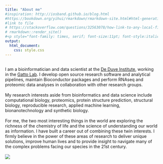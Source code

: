 ```yaml
---
title: "About me"
#inspiration: http://iosband.github.io/blog.html
#https://bookdown.org/yihui/rmarkdown/rmarkdown-site.html#html-generation
#link to file
# https://stackoverflow.com/questions/32563078/how-link-to-any-local-file-with-markdown-syntax
# rmarkdown::render_site()
#<p style="font-family: times, serif; font-size:11pt; font-style:italic">
output:
  html_document:
    css: style.css
---
```

<br/>
I am a bioinformatician and data scientist at the [De Duve Institute](http://www.deduveinstitute.be/),
working in the [Gatto Lab](http://www.deduveinstitute.be/computational-biology).
I develop open source research software and analytical pipelines, maintain
Bioconductor packages and perform RNAseq and proteomic data analyses in 
collaboration with other research groups.
<br/>
<br/>
My research interests aside from bioinformatics and data science include
computational biology, proteomics, protein structure prediction, structural
biology, reproducible research, applied machine learning, bionanotechnology and 
synthetic biology.
<br/>
<br/>
For me, the two most interesting things in the world are exploring the richness
of the chemistry of life and the science of understanding our world as
information. I have built a career out of combining these twin interests. I
firmly believe in the power of these areas of research to deliver unique
solutions, improve human lives and to provide insight to navigate many of
the complex problems facing our species in the 21st century.
<br/>
<br/>
![](./me_image.jpeg)

